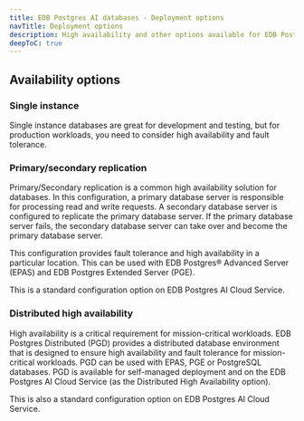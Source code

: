 ```yaml
---
title: EDB Postgres AI databases - Deployment options
navTitle: Deployment options
description: High availability and other options available for EDB Postgres AI databases and on EDB Postgres AI Cloud Service.
deepToC: true
---
```


## Availability options

### Single instance

Single instance databases are great for development and testing, but for production workloads, you need to consider high availability and fault tolerance.

### Primary/secondary replication

Primary/Secondary replication is a common high availability solution for databases. In this configuration, a primary database server is responsible for processing read and write requests. A secondary database server is configured to replicate the primary database server. If the primary database server fails, the secondary database server can take over and become the primary database server. 

This configuration provides fault tolerance and high availability in a particular location. This can be used with EDB Postgres® Advanced Server (EPAS) and EDB Postgres Extended Server (PGE). 

This is a standard configuration option on EDB Postgres AI Cloud Service.

### Distributed high availability

High availability is a critical requirement for mission-critical workloads. EDB Postgres Distributed (PGD) provides a distributed database environment that is designed to ensure high availability and fault tolerance for mission-critical workloads. PGD can be used with EPAS, PGE or PostgreSQL databases. PGD is available for self-managed deployment and on the EDB Postgres AI Cloud Service (as the Distributed High Availability option).

This is also a standard configuration option on EDB Postgres AI Cloud Service.

